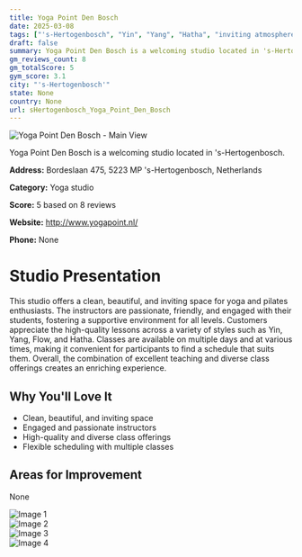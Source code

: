 ```yaml
---
title: Yoga Point Den Bosch
date: 2025-03-08
tags: ["'s-Hertogenbosch", "Yin", "Yang", "Hatha", "inviting atmosphere", "'s-Hertogenbosch"]  
draft: false
summary: Yoga Point Den Bosch is a welcoming studio located in 's-Hertogenbosch.
gm_reviews_count: 8
gm_totalScore: 5
gym_score: 3.1
city: "'s-Hertogenbosch'"
state: None
country: None
url: sHertogenbosch_Yoga_Point_Den_Bosch
---
```


<div className="aspect-[16/9] relative my-8">
  <img 
    src="https://lh5.googleusercontent.com/p/AF1QipN2L9RsQ0XZbPp_SjRWPJWLwiGQhHwnvJXXrU-x=w1920-h1080-k-no"
    alt="Yoga Point Den Bosch - Main View"
    className="object-cover absolute inset-0 w-full h-full rounded-lg"
  />
</div>

Yoga Point Den Bosch is a welcoming studio located in 's-Hertogenbosch.

**Address:** Bordeslaan 475, 5223 MP 's-Hertogenbosch, Netherlands

**Category:** Yoga studio

**Score:** 5 based on 8 reviews

**Website:** http://www.yogapoint.nl/

**Phone:** None

# Studio Presentation

This studio offers a clean, beautiful, and inviting space for yoga and pilates enthusiasts. 
The instructors are passionate, friendly, and engaged with their students, fostering a supportive environment for all levels. 
Customers appreciate the high-quality lessons across a variety of styles such as Yin, Yang, Flow, and Hatha. 
Classes are available on multiple days and at various times, making it convenient for participants to find a schedule that suits them. 
Overall, the combination of excellent teaching and diverse class offerings creates an enriching experience.

## Why You'll Love It

- Clean, beautiful, and inviting space
- Engaged and passionate instructors
- High-quality and diverse class offerings
- Flexible scheduling with multiple classes

## Areas for Improvement

None

<div className="grid grid-cols-1 xl:grid-cols-2 gap-4 my-8">
<div className="aspect-[4/3] relative"><img src="https://lh5.googleusercontent.com/p/AF1QipNIK-_TuQ_Gw8KzrbEwgbjoiX5-Uj8E7hpnJAG_=w1920-h1080-k-no" alt="Image 1" className="object-cover absolute inset-0 w-full h-full rounded-lg" /></div>
<div className="aspect-[4/3] relative"><img src="https://lh5.googleusercontent.com/p/AF1QipOdaf5jQXS5bhlnHY594qGLbWJY0_PIgbrHG42V=w1920-h1080-k-no" alt="Image 2" className="object-cover absolute inset-0 w-full h-full rounded-lg" /></div>
<div className="aspect-[4/3] relative"><img src="https://lh5.googleusercontent.com/p/AF1QipPRpPjfCYrcLn2iCQRA-P4hJVFbG-bzPWphHmFR=w1920-h1080-k-no" alt="Image 3" className="object-cover absolute inset-0 w-full h-full rounded-lg" /></div>
<div className="aspect-[4/3] relative"><img src="https://lh5.googleusercontent.com/p/AF1QipPHuiEI9l5_JZmYPUAs4FZhDNtvswiNjCEM5_Xb=w1920-h1080-k-no" alt="Image 4" className="object-cover absolute inset-0 w-full h-full rounded-lg" /></div>
</div>